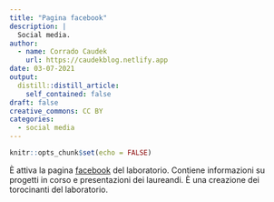 ```yaml
---
title: "Pagina facebook"
description: |
  Social media.
author:
  - name: Corrado Caudek
    url: https://caudekblog.netlify.app
date: 03-07-2021
output:
  distill::distill_article:
    self_contained: false
draft: false
creative_commons: CC BY
categories:
  - social media
---
```



```r
knitr::opts_chunk$set(echo = FALSE)
```

È attiva la pagina [facebook](https://www.facebook.com/Caudeklab-107236460995667/) del laboratorio.  Contiene informazioni su progetti in corso e presentazioni dei laureandi. È una creazione dei torocinanti del laboratorio.

